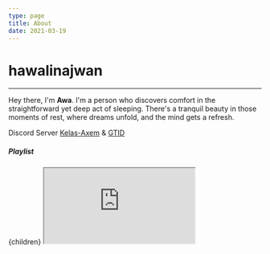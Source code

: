 ```yaml
---
type: page
title: About
date: 2021-03-19
---
```


# hawalinajwan





--- 
<p 
className="awah"
/>

Hey there, I'm __Awa__.  I'm a person who discovers comfort in the straightforward yet deep act of sleeping. There's a tranquil beauty in those moments of rest, where dreams unfold, and the mind gets a refresh.



Discord Server [Kelas-Axem](https://kxm.hawalinajwan.site/ "Kelas Axem") & [GTID](https://discord.gg/joingtid "GTID")

##### Playlist
  <div>
    {children}
    <iframe
      style={{ borderRadius: '12px', width: '100%', height: '152px', border: 'none' }}
      src="https://open.spotify.com/embed/playlist/0a9wy5iYemx8SkZv2JZffa?utm_source=generator&theme=0"
      allow="autoplay; clipboard-write; encrypted-media; fullscreen; picture-in-picture"
      loading="lazy"
    />
  </div>
)